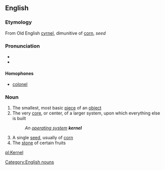 {{wikipedia}}
==English==
===Etymology===
From Old English [[cyrnel]], dimunitive of [[corn]], ''seed''

===Pronunciation===
*{{IPA|/ˈkɜːnəl/ (''UK'') ''or'' /ˈkɝnəl/ (''US'')}}
*{{SAMPA|/"k3:n@l/</tt> (''UK'') ''or'' <tt>/"k3`n@l/</tt> (''US'')<tt>}}

====Homophones====
*[[colonel]]

===Noun===
#The smallest, most basic [[piece]] of an [[object]]
#The very [[core]], or center, of a larger system, upon which everything else is built
#:''An [[operating system]] '''kernel'''''
#A single [[seed]], usually of [[corn]]
#The [[stone]] of certain fruits

[[Category:English nouns]]

[[pl:Kernel]]